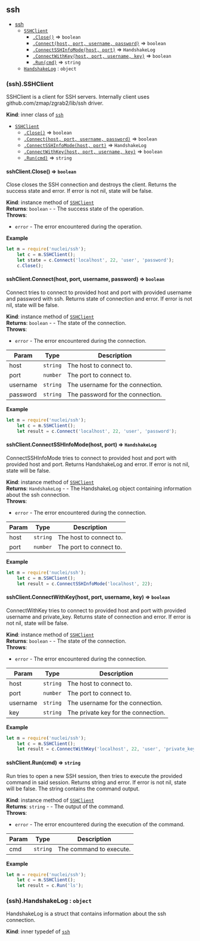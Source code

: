 <a name="module_ssh"></a>

## ssh

* [ssh](#module_ssh)
    * [`SSHClient`](#module_ssh..SSHClient)
        * [`.Close()`](#module_ssh..SSHClient+Close) ⇒ <code>boolean</code>
        * [`.Connect(host, port, username, password)`](#module_ssh..SSHClient+Connect) ⇒ <code>boolean</code>
        * [`.ConnectSSHInfoMode(host, port)`](#module_ssh..SSHClient+ConnectSSHInfoMode) ⇒ <code>HandshakeLog</code>
        * [`.ConnectWithKey(host, port, username, key)`](#module_ssh..SSHClient+ConnectWithKey) ⇒ <code>boolean</code>
        * [`.Run(cmd)`](#module_ssh..SSHClient+Run) ⇒ <code>string</code>
    * [`HandshakeLog`](#module_ssh..HandshakeLog) : <code>object</code>

<a name="module_ssh..SSHClient"></a>

### (ssh).SSHClient
SSHClient is a client for SSH servers. Internally client uses github.com/zmap/zgrab2/lib/ssh driver.

**Kind**: inner class of [<code>ssh</code>](#module_ssh)  

* [`SSHClient`](#module_ssh..SSHClient)
    * [`.Close()`](#module_ssh..SSHClient+Close) ⇒ <code>boolean</code>
    * [`.Connect(host, port, username, password)`](#module_ssh..SSHClient+Connect) ⇒ <code>boolean</code>
    * [`.ConnectSSHInfoMode(host, port)`](#module_ssh..SSHClient+ConnectSSHInfoMode) ⇒ <code>HandshakeLog</code>
    * [`.ConnectWithKey(host, port, username, key)`](#module_ssh..SSHClient+ConnectWithKey) ⇒ <code>boolean</code>
    * [`.Run(cmd)`](#module_ssh..SSHClient+Run) ⇒ <code>string</code>

<a name="module_ssh..SSHClient+Close"></a>

#### sshClient.Close() ⇒ <code>boolean</code>
Close closes the SSH connection and destroys the client. Returns the success state and error. If error is not nil, state will be false.

**Kind**: instance method of [<code>SSHClient</code>](#module_ssh..SSHClient)  
**Returns**: <code>boolean</code> - - The success state of the operation.  
**Throws**:

- <code>error</code> - The error encountered during the operation.

**Example**  
```js
let m = require('nuclei/ssh');
    let c = m.SSHClient();
    let state = c.Connect('localhost', 22, 'user', 'password');
    c.Close();
```
<a name="module_ssh..SSHClient+Connect"></a>

#### sshClient.Connect(host, port, username, password) ⇒ <code>boolean</code>
Connect tries to connect to provided host and port with provided username and password with ssh. Returns state of connection and error. If error is not nil, state will be false.

**Kind**: instance method of [<code>SSHClient</code>](#module_ssh..SSHClient)  
**Returns**: <code>boolean</code> - - The state of the connection.  
**Throws**:

- <code>error</code> - The error encountered during the connection.


| Param | Type | Description |
| --- | --- | --- |
| host | <code>string</code> | The host to connect to. |
| port | <code>number</code> | The port to connect to. |
| username | <code>string</code> | The username for the connection. |
| password | <code>string</code> | The password for the connection. |

**Example**  
```js
let m = require('nuclei/ssh');
    let c = m.SSHClient();
    let result = c.Connect('localhost', 22, 'user', 'password');
```
<a name="module_ssh..SSHClient+ConnectSSHInfoMode"></a>

#### sshClient.ConnectSSHInfoMode(host, port) ⇒ <code>HandshakeLog</code>
ConnectSSHInfoMode tries to connect to provided host and port with provided host and port. Returns HandshakeLog and error. If error is not nil, state will be false.

**Kind**: instance method of [<code>SSHClient</code>](#module_ssh..SSHClient)  
**Returns**: <code>HandshakeLog</code> - - The HandshakeLog object containing information about the ssh connection.  
**Throws**:

- <code>error</code> - The error encountered during the connection.


| Param | Type | Description |
| --- | --- | --- |
| host | <code>string</code> | The host to connect to. |
| port | <code>number</code> | The port to connect to. |

**Example**  
```js
let m = require('nuclei/ssh');
    let c = m.SSHClient();
    let result = c.ConnectSSHInfoMode('localhost', 22);
```
<a name="module_ssh..SSHClient+ConnectWithKey"></a>

#### sshClient.ConnectWithKey(host, port, username, key) ⇒ <code>boolean</code>
ConnectWithKey tries to connect to provided host and port with provided username and private_key. Returns state of connection and error. If error is not nil, state will be false.

**Kind**: instance method of [<code>SSHClient</code>](#module_ssh..SSHClient)  
**Returns**: <code>boolean</code> - - The state of the connection.  
**Throws**:

- <code>error</code> - The error encountered during the connection.


| Param | Type | Description |
| --- | --- | --- |
| host | <code>string</code> | The host to connect to. |
| port | <code>number</code> | The port to connect to. |
| username | <code>string</code> | The username for the connection. |
| key | <code>string</code> | The private key for the connection. |

**Example**  
```js
let m = require('nuclei/ssh');
    let c = m.SSHClient();
    let result = c.ConnectWithKey('localhost', 22, 'user', 'private_key');
```
<a name="module_ssh..SSHClient+Run"></a>

#### sshClient.Run(cmd) ⇒ <code>string</code>
Run tries to open a new SSH session, then tries to execute the provided command in said session. Returns string and error. If error is not nil, state will be false. The string contains the command output.

**Kind**: instance method of [<code>SSHClient</code>](#module_ssh..SSHClient)  
**Returns**: <code>string</code> - - The output of the command.  
**Throws**:

- <code>error</code> - The error encountered during the execution of the command.


| Param | Type | Description |
| --- | --- | --- |
| cmd | <code>string</code> | The command to execute. |

**Example**  
```js
let m = require('nuclei/ssh');
    let c = m.SSHClient();
    let result = c.Run('ls');
```
<a name="module_ssh..HandshakeLog"></a>

### (ssh).HandshakeLog : <code>object</code>
HandshakeLog is a struct that contains information about the ssh connection.

**Kind**: inner typedef of [<code>ssh</code>](#module_ssh)  
